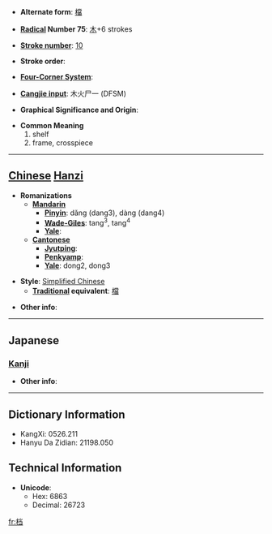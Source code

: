 * '''Alternate form''': [[檔]]

* '''[[Wiktionary:Chinese radical index| Radical]] Number 75''': [[Wiktionary:Chinese radical index 木|木]]+6 strokes

* '''[[Wiktionary:Chinese total strokes index|Stroke number]]''': [[Wiktionary:Chinese total strokes index 10|10]]

* '''Stroke order''': 

* '''[[Wiktionary:Chinese four corner index|Four-Corner System]]''': 

* '''[[Wiktionary:Chinese Cangjie index|Cangjie input]]''': 木火尸一 (DFSM)

* '''Graphical Significance and Origin''': 

* '''Common Meaning'''
*#shelf
*# frame, crosspiece


----

== [[Chinese]] [[Hanzi]] ==

* '''Romanizations'''
** '''[[Mandarin]]'''
*** '''[[Pinyin]]''': dǎng (dang3), dàng (dang4)
*** '''[[Wade-Giles]]''': tang<sup>3</sup>, tang<sup>4</sup>
*** '''[[Yale]]''': 
** '''[[Cantonese]]'''
*** '''[[Jyutping]]''':
*** '''[[Penkyamp]]''': 
*** '''[[Yale]]''': dong2, dong3

* '''Style''': [[Simplified Chinese]] 
** '''[[Traditional Chinese|Traditional]] equivalent''': [[檔]]

* '''Other info''': 

----

==Japanese==
===[[Kanji]]===
{{kanji|on readings=[[とう]] (tō)|kun readings=[[こしかけ]] (koshikake), [[ふち]] (fuchi)}}

* '''Other info''':  

----

== Dictionary Information ==

* KangXi: 0526.211
* Hanyu Da Zidian: 21198.050

== Technical Information ==

* '''Unicode''':
** Hex: 6863
** Decimal: 26723

[[fr:档]]